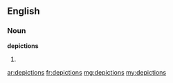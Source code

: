 ==English==

===Noun===
'''depictions'''

#{{plural of|[[depiction]]}}

[[ar:depictions]]
[[fr:depictions]]
[[mg:depictions]]
[[my:depictions]]